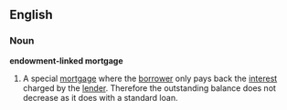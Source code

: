 ==English==

===Noun===
'''endowment-linked mortgage'''
#A special [[mortgage]] where the [[borrower]] only pays back the [[interest]] charged by the [[lender]]. Therefore the outstanding balance does not decrease as it does with a standard loan.